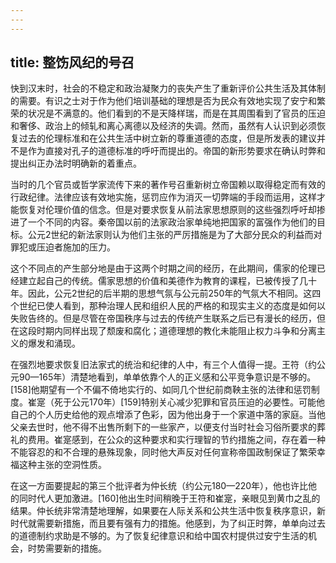 ```yaml
---
---
---
```

title: 整饬风纪的号召
---



快到汉末时，社会的不稳定和政治凝聚力的丧失产生了重新评价公共生活及其体制的需要。有识之士对于作为他们培训基础的理想是否为民众有效地实现了安宁和繁荣的状况是不满意的。他们看到的不是天降样瑞，而是在其周围看到了官员的压迫和奢侈、政治上的倾轧和离心离德以及经济的失调。然而，虽然有人认识到必须恢复过去的伦理标准和在公共生活中树立新的尊重道德的态度，但是所发表的建议并不是作为直接对孔子的道德标准的呼吁而提出的。帝国的新形势要求在确认时弊和提出纠正办法时明确新的着重点。

当时的几个官员或哲学家流传下来的著作号召重新树立帝国赖以取得稳定而有效的行政纪律。法律应该有效地实施，惩罚应作为消灭一切弊端的手段而运用，这样才能恢复对伦理价值的信念。但是对要求恢复从前法家思想原则的这些强烈呼吁却掺进了一个不同的内容。秦帝国以前的法家政治家单纯地把国家的富强作为他们的目标。公元2世纪的新法家则认为他们主张的严厉措施是为了大部分民众的利益而对罪犯或压迫者施加的压力。

这个不同点的产生部分地是由于这两个时期之间的经历，在此期间，儒家的伦理已经建立起自己的传统。儒家思想的价值和美德作为教育的课程，已被传授了几十年。因此，公元2世纪的后半期的思想气氛与公元前250年的气氛大不相同。这四个世纪已使人看到，那种治理人民和组织人民的严格的和现实主义的态度是如何以失败告终的。但是尽管在帝国秩序与过去的传统产生联系之后已有漫长的经历，但在这段时期内同样出现了颓废和腐化；道德理想的教化未能阻止权力斗争和分离主义的爆发和涌现。

在强烈地要求恢复旧法家式的统治和纪律的人中，有三个人值得一提。王符（约公元90—165年）清楚地看到，单单依靠个人的正义感和公平竞争意识是不够的。[158]他期望有一个不偏不倚地实行的、如同几个世纪前商鞅主张的法律和惩罚制度。崔寔（死于公元170年）[159]特别关心减少犯罪和官员压迫的必要性。可能他自己的个人历史给他的观点增添了色彩，因为他出身于一个家道中落的家庭。当他父亲去世时，他不得不出售所剩下的一些家产，以便支付当时社会习俗所要求的葬礼的费用。崔寔感到，在公众的这种要求和实行理智的节约措施之间，存在着一种不能容忍的和不合理的悬殊现象，同时他大声反对任何宣称帝国政制保证了繁荣幸福这种主张的空洞性质。

在这一方面要提起的第三个批评者为仲长统（约公元180—220年），他也许比他的同时代人更加激进。[160]他出生时间稍晚于王符和崔寔，亲眼见到黄巾之乱的结果。仲长统非常清楚地理解，如果要在人际关系和公共生活中恢复秩序意识，新时代就需要新措施，而且要有强有力的措施。他感到，为了纠正时弊，单单向过去的道德制约求助是不够的。为了恢复纪律意识和给中国农村提供过安宁生活的机会，时势需要新的措施。